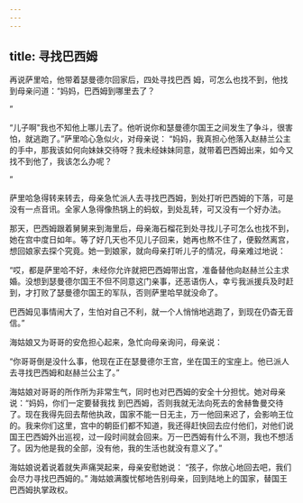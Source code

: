 ```yaml
---
---
---
```

title: 寻找巴西姆
---



再说萨里哈，他带着瑟曼德尔回家后，四处寻找巴西
姆，可怎么也找不到，他找到母亲问道：“妈妈，巴西姆到哪里去了？

”

“儿子啊"我也不知他上哪儿去了。他听说你和瑟曼德尔国王之间发生了争斗，很害怕，就逃跑了。”萨里哈心急似火，对母亲说：
“妈妈，我真担心他落入赵赫兰公主的手中，那我该如何向妹妹交待呀？我未经妹妹同意，就带着巴西姆出来，如今又找不到他了，我该怎么办呢？

”

萨里哈急得转来转去，母亲急忙派人去寻找巴西姆，到处打听巴西姆的下落，可是没有一点音讯。全家人急得像热锅上的蚂蚁，到处乱转，可又没有一个好办法。

那天，巴西姆跟着舅舅来到海里后，母亲海石榴花到处寻找儿子可怎么也找不到，她在宫中度日如年。等了好几天也不见儿子回来，她再也熬不住了，便毅然离宫，想回娘家去探个究竟。她一到娘家，就向母亲打听儿子的情况，母亲难过地说：

“哎，都是萨里哈不好，未经你允许就把巴西姆带出宫，准备替他向赵赫兰公主求婚。没想到瑟曼德尔国王不但不同意这门亲事，还恶语伤人，幸亏我派援兵及时赶到，才打败了瑟曼德尔国王的军队，否则萨里哈早就没命了。

巴西姆见事情闹大了，生怕对自己不利，就一个人悄悄地逃跑了，到现在仍杳无音信。”

海姑娘又为哥哥的安危担心起来，急忙向母亲询问，母亲说：

“你哥哥倒是没什么事，他现在正在瑟曼德尔王宫，坐在国王的宝座上。他已派人去寻找巴西姆和赵赫兰公主了。”

海姑娘对哥哥的所作所为非常生气，同时也对巴西姆的安全十分担忧。她对母亲说：“妈妈，你们一定要替我找
到巴西姆，否则我就无法向死去的舍赫鲁曼交待了。现在我得先回去帮他执政，国家不能一日无主，万一他回来迟了，会影响王位的。我来你们这里，宫中的朝臣们都不知道，我还得赶快回去应付他们，对他们说国王巴西姆外出巡视，过一段时间就会回来。万一巴西姆有什么不测，我也不想活了。因为他是我的全部，没有他，我的生活也就没有意义了。”

海姑娘说着说着就失声痛哭起来，母亲安慰她说：
“孩子，你放心地回去吧，我们会尽力寻找巴西姆的。”
海姑娘满腹忧郁地告别母亲，回到陆地上的国家，替国王巴西姆执掌政权。